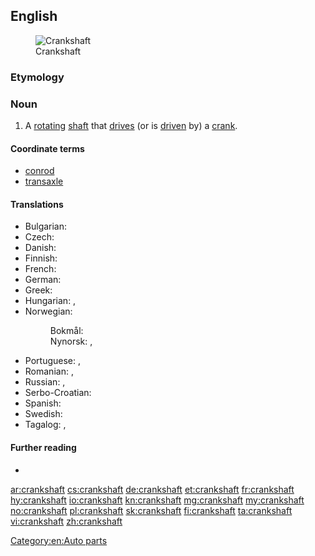 ==English==
[[Image:Cshaft.gif|thumb|Crankshaft]]

===Etymology===
{{compound|lang=en|crank|shaft}}

===Noun===
{{en-noun}}

# A [[rotating]] [[shaft]] that [[drive]]s (or is [[driven]] by) a [[crank]].

====Coordinate terms====
* [[conrod]]
* [[transaxle]]

====Translations====
{{trans-top|a rotating shaft that drives a crank}}
* Bulgarian: {{t|bg|колянов вал|m}}
* Czech: {{t|cs|kliková hřídel|f}}
* Danish: {{t|da|krumtapaksel|c}}
* Finnish: {{t+|fi|kampiakseli}}
* French: {{t+|fr|vilebrequin}}
* German: {{t|de|Kurbelwelle|f}}
* Greek: {{t+|el|στροφαλοφόρος άξονας|m}}
* Hungarian: {{t|hu|főtengely}}, {{t|hu|forgattyústengely}}
* Norwegian:
*: Bokmål: {{t+|nb|veivaksel|m}}
*: Nynorsk: {{t|nn|veivaksel|m}}, {{t|nn|veivaksling|m}}
{{trans-mid}}
* Portuguese: {{t+|pt|virabrequim|m}}, {{t|pt|cambota|f}} {{qualifier|of a vehicle}}
* Romanian: {{t|ro|arbore cotit|m}}, {{t+|ro|vilbrochen|n}}
* Russian: {{t+|ru|коле́нчатый вал|m}}, {{t+|ru|коленва́л|m}}
* Serbo-Croatian: {{t|sh|koljeničasta osovina|f}}
* Spanish: {{t|es|cigüeñal}}
* Swedish: {{t|sv|vevaxel|c}}
* Tagalog: {{t|tl|sikaran}}, {{t|tl|tandos-sikaran}}
{{trans-bottom}}

====Further reading====
* {{pedialite}}

[[Category:en:Auto parts]]

[[ar:crankshaft]]
[[cs:crankshaft]]
[[de:crankshaft]]
[[et:crankshaft]]
[[fr:crankshaft]]
[[hy:crankshaft]]
[[io:crankshaft]]
[[kn:crankshaft]]
[[mg:crankshaft]]
[[my:crankshaft]]
[[no:crankshaft]]
[[pl:crankshaft]]
[[sk:crankshaft]]
[[fi:crankshaft]]
[[ta:crankshaft]]
[[vi:crankshaft]]
[[zh:crankshaft]]